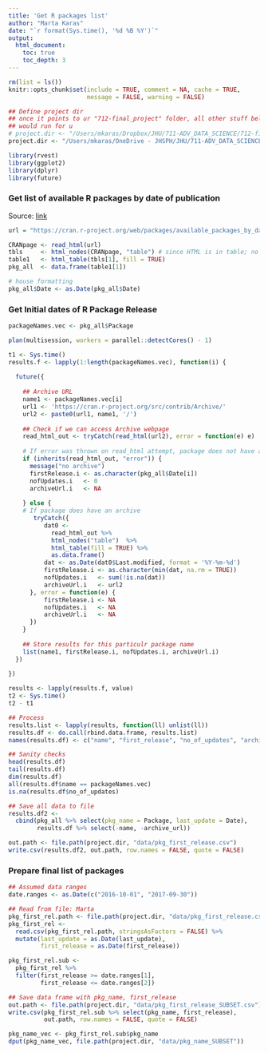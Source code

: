 ```yaml
---
title: 'Get R packages list'
author: "Marta Karas"
date: "`r format(Sys.time(), '%d %B %Y')`"
output: 
  html_document:
    toc: true
    toc_depth: 3
---
```



```r
rm(list = ls())
knitr::opts_chunk$set(include = TRUE, comment = NA, cache = TRUE, 
                      message = FALSE, warning = FALSE)

```


```r

## Define project dir 
## once it points to ur "712-final_project" folder, all other stuff below
## would run for u 
# project.dir <- "/Users/mkaras/Dropbox/JHU/711-ADV_DATA_SCIENCE/712-final_project"
project.dir <- "/Users/mkaras/OneDrive - JHSPH/JHU/711-ADV_DATA_SCIENCE/712-final_project"

library(rvest)
library(ggplot2)
library(dplyr)
library(future)
```


### Get list of available R packages by date of publication

Source: [link](https://www.r-bloggers.com/first-release-and-update-dates-of-r-packages-statistics/)

```r
url = "https://cran.r-project.org/web/packages/available_packages_by_date.html"

CRANpage <- read_html(url)
tbls     <- html_nodes(CRANpage, "table") # since HTML is in table; no need to scrape td/tr elements
table1   <- html_table(tbls[1], fill = TRUE)
pkg_all  <- data.frame(table1[1])

# house formatting
pkg_all$Date <- as.Date(pkg_all$Date)

```


### Get Initial dates of R Package Release

```r

packageNames.vec <- pkg_all$Package

plan(multisession, workers = parallel::detectCores() - 1)

t1 <- Sys.time()
results.f <- lapply(1:length(packageNames.vec), function(i) {
  
  future({
    
    ## Archive URL
    name1 <- packageNames.vec[i]
    url1 <- 'https://cran.r-project.org/src/contrib/Archive/'
    url2 <- paste0(url1, name1, '/')
  
    ## Check if we can access Archive webpage
    read_html_out <- tryCatch(read_html(url2), error = function(e) e) 
    
    # If error was thrown on read_html attempt, package does not have archive
    if (inherits(read_html_out, "error")) {
      message("no archive")
      firstRelease.i <- as.character(pkg_all$Date[i])
      nofUpdates.i   <- 0 
      archiveUrl.i   <- NA
      
    } else {
    # If package does have an archive
       tryCatch({
          dat0 <- 
            read_html_out %>%
            html_nodes("table")  %>%
            html_table(fill = TRUE) %>%
            as.data.frame() 
          dat <- as.Date(dat0$Last.modified, format = '%Y-%m-%d')
          firstRelease.i <- as.character(min(dat, na.rm = TRUE))
          nofUpdates.i   <- sum(!is.na(dat))
          archiveUrl.i   <- url2 
      }, error = function(e) {
          firstRelease.i <- NA
          nofUpdates.i   <- NA 
          archiveUrl.i   <- NA
      })
    }
    
    ## Store results for this particulr package name
    list(name1, firstRelease.i, nofUpdates.i, archiveUrl.i)
  })
  
})

results <- lapply(results.f, value)
t2 <- Sys.time()
t2 - t1

## Process
results.list <- lapply(results, function(ll) unlist(ll))
results.df <- do.call(rbind.data.frame, results.list)
names(results.df) <- c("name", "first_release", "no_of_updates", "archive_url")

## Sanity checks
head(results.df)
tail(results.df)
dim(results.df)
all(results.df$name == packageNames.vec)
is.na(results.df$no_of_updates)

## Save all data to file
results.df2 <- 
  cbind(pkg_all %>% select(pkg_name = Package, last_update = Date), 
        results.df %>% select(-name, -archive_url)) 

out.path <- file.path(project.dir, "data/pkg_first_release.csv")
write.csv(results.df2, out.path, row.names = FALSE, quote = FALSE)
```


### Prepare final list of packages 

```r
## Assumed data ranges
date.ranges <- as.Date(c("2016-10-01", "2017-09-30"))

## Read from file: Marta
pkg_first_rel.path <- file.path(project.dir, "data/pkg_first_release.csv")
pkg_first_rel <- 
  read.csv(pkg_first_rel.path, stringsAsFactors = FALSE) %>%
  mutate(last_update = as.Date(last_update),
         first_release = as.Date(first_release))

pkg_first_rel.sub <- 
  pkg_first_rel %>%
  filter(first_release >= date.ranges[1],
         first_release <= date.ranges[2])
```


```r
## Save data frame with pkg_name, first_release
out.path <- file.path(project.dir, "data/pkg_first_release_SUBSET.csv")
write.csv(pkg_first_rel.sub %>% select(pkg_name, first_release), 
          out.path, row.names = FALSE, quote = FALSE)

pkg_name_vec <- pkg_first_rel.sub$pkg_name
dput(pkg_name_vec, file.path(project.dir, "data/pkg_name_SUBSET"))
```










